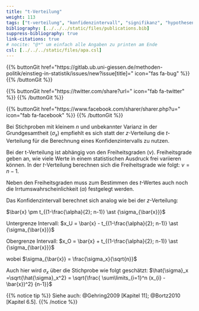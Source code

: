 ```yaml
---
title: "t-Verteilung"
weight: 113
tags: ["t-verteilung", "konfidenzintervall", "signifikanz", "hypothesentest"]
bibliography: [../../../static/files/publications.bib]
suppress-bibliography: true
link-citations: true
# nocite: "@*" um einfach alle Angaben zu printen am Ende
csl: [../../../static/files/apa.csl]
---
```


{{% buttonGit href=\"https\:\/\/gitlab.ub.uni-giessen.de\/methoden-politik\/einstieg-in-statistik\/issues\/new?issue[title]=\" icon=\"fas fa-bug\" %}} {{% /buttonGit %}} 

{{% buttonGit href=\"https\:\/\/twitter.com\/share?url=\" icon=\"fab fa-twitter\" %}} {{% /buttonGit %}}

{{% buttonGit href=\"https\:\/\/www.facebook.com\/sharer\/sharer.php?u=\" icon=\"fab fa-facebook\" %}} {{% /buttonGit %}}

Bei Stichproben mit kleinem $n$ und unbekannter Varianz in der Grundgesamtheit ($\sigma_x$) empfiehlt es sich statt der $z$-Verteilung die $t$-Verteilung für die Berechnung eines Konfidenzintervalls zu nutzen. 

Bei der t-Verteilung ist abhängig von den Freiheitsgraden ($\nu$). Freiheitsgrade geben an, wie viele Werte in einem statistischen Ausdruck frei variieren können. In der $t$-Verteilung berechnen sich die Freiheitsgrade wie folgt: $\nu = n-1$.

Neben den Freiheitsgraden muss zum Bestimmen des $t$-Wertes auch noch die Irrtumswahrscheinlichkeit ($\alpha$) festgelegt werden. 

Das Konfidenzintervall berechnet sich analog wie bei der $z$-Verteilung:

$\bar{x} \pm t_{(1-\frac{\alpha}{2}; n-1)} \ast {\sigma_{\bar{x}}}$

Untergrenze Intervall:
$x_U = \bar{x} - t_{(1-\frac{\alpha}{2}; n-1)} \ast {\sigma_{\bar{x}}}$

Obergrenze Intervall:
$x_O = \bar{x} + t_{(1-\frac{\alpha}{2}; n-1)} \ast {\sigma_{\bar{x}}}$

wobei $\sigma_{\bar{x}} = \frac{\sigma_x}{\sqrt{n}}$

Auch hier wird $\sigma_x$ über die Stichprobe wie folgt geschätzt: $\hat{\sigma}_x =\sqrt{\hat{\sigma}_x^2} = \sqrt{\frac{ \sum\limits_{i=1}^n (x_{i} - \bar{x})^2} {n-1}}$

{{% notice tip %}}
Siehe auch: @Gehring2009 [Kapitel 11]; @Bortz2010 [Kapitel 6.5].
{{% /notice %}}